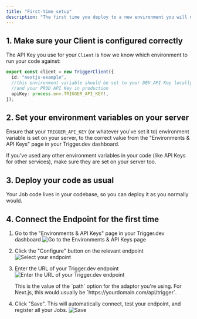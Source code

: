 ```yaml
---
title: "First-time setup"
description: "The first time you deploy to a new environment you will need to setup the endpoint for that environment."
---
```


## 1. Make sure your Client is configured correctly

The API Key you use for your `Client` is how we know which environment to run your code against:

```ts
export const client = new TriggerClient({
  id: "nextjs-example",
  //this environment variable should be set to your DEV API Key locally,
  //and your PROD API Key in production
  apiKey: process.env.TRIGGER_API_KEY!,
});
```

## 2. Set your environment variables on your server

Ensure that your `TRIGGER_API_KEY` (or whatever you've set it to) environment variable is set on your server, to the correct value from the "Environments & API Keys" page in your Trigger.dev dashboard.

If you've used any other environment variables in your code (like API Keys for other services), make sure they are set on your server too.

## 3. Deploy your code as usual

Your Job code lives in your codebase, so you can deploy it as you normally would.

## 4. Connect the Endpoint for the first time

1. Go to the "Environments & API Keys" page in your Trigger.dev dashboard
   ![Go to the Environments & API Keys page ](/images/environments-link.png)

2. Click the "Configure" button on the relevant endpoint
   ![Select your endpoint](/images/endpoint-setup-1.png)

3. Enter the URL of your Trigger.dev endpoint
   ![Enter the URL of your Trigger.dev endpoint](/images/endpoint-setup-2.png)

   <Info>
     This is the value of the `path` option for the adaptor you're using. For
     Next.js, this would usually be `https://yourdomain.com/api/trigger`.
   </Info>

4. Click "Save". This will automatically connect, test your endpoint, and register all your Jobs.
   ![Save](/images/endpoint-setup-3.png)

